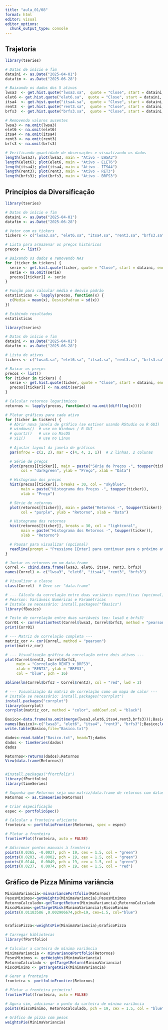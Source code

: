 ```yaml
---
title: "aula_01/08"
format: html
editor: visual
editor_options: 
  chunk_output_type: console
---
```


## Trajetoria 

```r
library(tseries)

# Datas de início e fim
dataini <- as.Date("2025-04-01")
datafim <- as.Date("2025-06-28")

# Baixando os dados dos 5 ativos
lwsa3  <- get.hist.quote("lwsa3.sa",  quote = "Close", start = dataini, end = datafim)
elet6 <- get.hist.quote("elet6.sa",  quote = "Close", start = dataini, end = datafim)
itsa4  <- get.hist.quote("itsa4.sa",  quote = "Close", start = dataini, end = datafim)
rent3  <- get.hist.quote("rent3.sa",  quote = "Close", start = dataini, end = datafim)
brfs3  <- get.hist.quote("brfs3.sa",  quote = "Close", start = dataini, end = datafim)

# Removendo valores ausentes
lwsa3 <- na.omit(lwsa3)
elet6 <- na.omit(elet6)
itsa4 <- na.omit(itsa4)
rent3 <- na.omit(rent3)
brfs3 <- na.omit(brfs3)

# Verificando quantidade de observações e visualizando os dados
length(lwsa3); plot(lwsa3, main = "Ativo - LWSA3")
length(elet6); plot(elet6, main = "Ativo - ELET6")
length(itsa4); plot(itsa4, main = "Ativo - ITSA4")
length(rent3); plot(rent3, main = "Ativo - RET3")
length(brfs3); plot(brfs3, main = "Ativo - BRFS3")
```

## Princípios da Diversificação 

```r
library(tseries)

# Datas de início e fim
dataini <- as.Date("2025-04-01")
datafim <- as.Date("2025-06-28")

# Vetor com os tickers
tickers <- c("lwsa3.sa", "elet6.sa", "itsa4.sa", "rent3.sa", "brfs3.sa")

# Lista para armazenar os preços históricos
precos <- list()

# Baixando os dados e removendo NAs
for (ticker in tickers) {
  serie <- get.hist.quote(ticker, quote = "Close", start = dataini, end = datafim)
  serie <- na.omit(serie)
  precos[[ticker]] <- serie
}

# Função para calcular média e desvio padrão
estatisticas <- lapply(precos, function(x) {
  c(Media = mean(x), DesvioPadrao = sd(x))
})

# Exibindo resultados
estatisticas

```

```r
library(tseries)

# Datas de início e fim
dataini <- as.Date("2025-04-01")
datafim <- as.Date("2025-06-28")

# Lista de ativos
tickers <- c("lwsa3.sa", "elet6.sa", "itsa4.sa", "rent3.sa", "brfs3.sa")

# Baixar os preços
precos <- list()
for (ticker in tickers) {
  serie <- get.hist.quote(ticker, quote = "Close", start = dataini, end = datafim)
  precos[[ticker]] <- na.omit(serie)
}

# Calcular retornos logarítmicos
retornos <- lapply(precos, function(x) na.omit(diff(log(x))))

# Plotar gráficos para cada ativo
for (ticker in tickers) {
  # Abrir nova janela de gráfico (se estiver usando RStudio ou R GUI)
  # windows()  # use no Windows / R GUI
  # quartz()   # use no MacOS
  # x11()      # use no Linux
  
  # Ajustar layout da janela de gráficos
  par(mfrow = c(2, 2), mar = c(4, 4, 2, 1))  # 2 linhas, 2 colunas

  # Série de preços
  plot(precos[[ticker]], main = paste("Série de Preços -", toupper(ticker)),
       col = "darkgreen", ylab = "Preço", xlab = "Data")

  # Histograma dos preços
  hist(precos[[ticker]], breaks = 30, col = "skyblue",
       main = paste("Histograma dos Preços -", toupper(ticker)),
       xlab = "Preço")

  # Série de retornos
  plot(retornos[[ticker]], main = paste("Retornos -", toupper(ticker)),
       col = "purple", ylab = "Retorno", xlab = "Data")

  # Histograma dos retornos
  hist(retornos[[ticker]], breaks = 30, col = "lightcoral",
       main = paste("Histograma dos Retornos -", toupper(ticker)),
       xlab = "Retorno")

  # Pausar para visualizar (opcional)
  readline(prompt = "Pressione [Enter] para continuar para o próximo ativo...")
}


```

```r
# Juntar os retornos em um data.frame
Correl <- cbind.data.frame(lwsa3, elet6, itsa4, rent3, brfs3)
names(Correl) <- c("lwsa3", "elet6", "itsa4", "rent3", "brfs3")

# Visualizar a classe
class(Correl)  # Deve ser "data.frame"

# --- Cálculo da correlação entre duas variáveis específicas (opcional) ---
# Pearson: Variáveis Numéricas e Paramétricas
# Instale se necessário: install.packages("fBasics")
library(fBasics)

# Teste de correlação entre duas variáveis (ex: lwsa3 e brfs3)
Corr01 <- correlationTest(Correl$lwsa3, Correl$brfs3, method = "pearson")
print(Corr01)

# --- Matriz de correlação completa ---
matriz_cor <- cor(Correl, method = "pearson")
print(matriz_cor)

# --- Visualização gráfica da correlação entre dois ativos ---
plot(Correl$rent3, Correl$brfs3,
     main = "Correlação RENT3 x BRFS3",
     xlab = "RENT3", ylab = "BRFS3",
     col = "blue", pch = 16)

abline(lm(Correl$brfs3 ~ Correl$rent3), col = "red", lwd = 2)

# --- Visualização da matriz de correlação como um mapa de calor ---
# Instale se necessário: install.packages("corrplot")
install.packages("corrplot")
library(corrplot)
corrplot(matriz_cor, method = "color", addCoef.col = "black")

```

```r
Basico<-data.frame(na.omit(merge(lwsa3,elet6,itsa4,rent3,brfs3)));Basico
names(Basico)<-c("lwsa3", "elet6", "itsa4", "rent3", "brfs3");Basico;length(itsa4)
write.table(Basico,file="Basico.txt")

dados<-read.table("Basico.txt", head=T);dados
dados <- timeSeries(dados)
dados

Retornos<-returns(dados);Retornos
View(data.frame(Retornos))


#install.packages("fPortfolio")
library(fPortfolio)
library(timeSeries)

# Suponha que Retornos seja uma matriz/data.frame de retornos com datas
Retornos <- as.timeSeries(Retornos)

# Criar especificação
espec <- portfolioSpec()

# Calcular a fronteira eficiente
fronteira <- portfolioFrontier(Retornos, spec = espec)

# Plotar a fronteira
frontierPlot(fronteira, auto = FALSE)

# Adicionar pontos manuais à fronteira
points(0.0365, -0.0027, pch = 19, cex = 1.5, col = "green")
points(0.0203, -0.0002, pch = 19, cex = 1.5, col = "green")
points(0.0144,  0.0049, pch = 19, cex = 1.5, col = "green")
points(0.0237,  0.0074, pch = 19, cex = 1.5, col = "red")

```

## Gráfico de Pizza Mínima variância 

```r
MinimaVariancia<-minvariancePortfolio(Retornos)
PesosMinimos<-getWeights(MinimaVariancia);PesosMinimos
RetornoCalculado<-getTargetReturn(MinimaVariancia);RetornoCalculado
RiscoMinimo<-getTargetRisk(MinimaVariancia);RiscoMinimo
points(0.01183586 ,0.002906674,pch=19, cex=1.5, col="blue")


GraficoPizza<-weightsPie(MinimaVariancia);GraficoPizza

```

```r
# Carregar bibliotecas
library(fPortfolio)

# Calcular a carteira de mínima variância
MinimaVariancia <- minvariancePortfolio(Retornos)
PesosMinimos <- getWeights(MinimaVariancia)
RetornoCalculado <- getTargetReturn(MinimaVariancia)
RiscoMinimo <- getTargetRisk(MinimaVariancia)

# Gerar a fronteira
fronteira <- portfolioFrontier(Retornos)

# Plotar a fronteira primeiro!
frontierPlot(fronteira, auto = FALSE)

# Agora sim, adicionar o ponto da carteira de mínima variância
points(RiscoMinimo, RetornoCalculado, pch = 19, cex = 1.5, col = "blue")

# Gráfico de pizza com pesos
weightsPie(MinimaVariancia)

```
